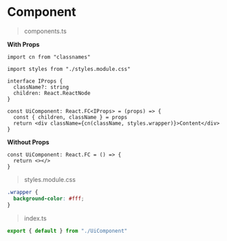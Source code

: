 # Component

> components.ts

**With Props**

```tsx
import cn from "classnames"

import styles from "./styles.module.css"

interface IProps {
  className?: string
  children: React.ReactNode
}

const UiComponent: React.FC<IProps> = (props) => {
  const { children, className } = props
  return <div className={cn(className, styles.wrapper)}>Content</div>
}
```

**Without Props**

```tsx
const UiComponent: React.FC = () => {
  return <></>
}
```

> styles.module.css

```css
.wrapper {
  background-color: #fff;
}
```

> index.ts

```ts
export { default } from "./UiComponent"
```
